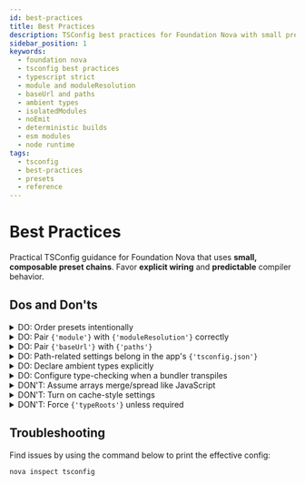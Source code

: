 ```yaml
---
id: best-practices
title: Best Practices
description: TSConfig best practices for Foundation Nova with small preset chains, explicit wiring, and stable compiler behavior for Node and bundlers.
sidebar_position: 1
keywords:
  - foundation nova
  - tsconfig best practices
  - typescript strict
  - module and moduleResolution
  - baseUrl and paths
  - ambient types
  - isolatedModules
  - noEmit
  - deterministic builds
  - esm modules
  - node runtime
tags:
  - tsconfig
  - best-practices
  - presets
  - reference
---
```



# Best Practices

Practical TSConfig guidance for Foundation Nova that uses **small, composable preset chains**. Favor **explicit wiring** and **predictable** compiler behavior.

## Dos and Don'ts

<details>
  <summary>
    <Icon icon="openmoji:check-mark" width="20" height="20" />
    <span>DO: Order presets intentionally</span>
  </summary>
  <ul>
    <li><strong>What</strong>: Use a layered <code>{'"extends"'}</code> chain in this order: <em>essentials → strict → environment/framework → platform → tool → your custom overrides</em>.</li>
    <li><strong>Why</strong>: The base loads first; the child overrides it. A clear order keeps policy layered and reviewable.</li>
  </ul>
</details>

<details>
  <summary>
    <Icon icon="openmoji:check-mark" width="20" height="20" />
    <span>DO: Pair <code>{'module'}</code> with <code>{'moduleResolution'}</code> correctly</span>
  </summary>
  <ul>
    <li><strong>What</strong>: Keep them in sync by using <code>{'"module": "nodenext"'}</code> with <code>{'"moduleResolution": "nodenext"'}</code> for Node ESM, or <code>{'"module": "esnext"'}</code> with <code>{'"moduleResolution": "bundler"'}</code> for bundlers.</li>
    <li><strong>Why</strong>: Mismatched values make TypeScript and your runtime resolve imports differently, which causes "cannot find module" errors. Pairing keeps resolution consistent.</li>
  </ul>
</details>

<details>
  <summary>
    <Icon icon="openmoji:check-mark" width="20" height="20" />
    <span>DO: Pair <code>{'baseUrl'}</code> with <code>{'paths'}</code></span>
  </summary>
  <ul>
    <li><strong>What</strong>: Set <code>{'baseUrl'}</code> when you define import aliases in <code>{'paths'}</code>.</li>
    <li><strong>Why</strong>: <code>{'paths'}</code> relies on <code>{'baseUrl'}</code>. Editors and builds need both to resolve aliases correctly.</li>
  </ul>
</details>

<details>
  <summary>
    <Icon icon="openmoji:check-mark" width="20" height="20" />
    <span>DO: Path-related settings belong in the app's <code>{'tsconfig.json'}</code></span>
  </summary>
  <ul>
    <li><strong>What</strong>: Path-related settings like <code>{'baseUrl'}</code>, <code>{'paths'}</code>, <code>{'rootDir'}</code>, <code>{'outDir'}</code>, <code>{'include'}</code>, and <code>{'exclude'}</code> belong in the app's <code>{'tsconfig.json'}</code> file, not in Nova presets.</li>
    <li><strong>Why</strong>: TypeScript evaluates these against the file's location. Local wiring avoids resolution mistakes across different repos.</li>
  </ul>
</details>

<details>
  <summary>
    <Icon icon="openmoji:check-mark" width="20" height="20" />
    <span>DO: Declare ambient types explicitly</span>
  </summary>
  <ul>
    <li><strong>What</strong>: Use <code>{'types'}</code> to list the type packages you installed (e.g., <code>{'@types/node'}</code>, <code>{'@types/react'}</code>).</li>
    <li><strong>Why</strong>: Makes type sources explicit and under the app's control. Reduces surprises from transitive <code>{'@types'}</code> dependencies.</li>
  </ul>
</details>

<details>
  <summary>
    <Icon icon="openmoji:check-mark" width="20" height="20" />
    <span>DO: Configure type-checking when a bundler transpiles</span>
  </summary>
  <ul>
    <li><strong>What</strong>: If your project does not use <code>{'tsc'}</code> to build, set <code>{'"isolatedModules": true'}</code> and <code>{'"noEmit": true'}</code> in the app's <code>{'tsconfig.json'}</code>.</li>
    <li><strong>Why</strong>: Bundlers and frameworks compile each file independently. <code>{'isolatedModules'}</code> enforces per-file safety. <code>{'noEmit'}</code> prevents TypeScript from writing JavaScript when another tool already emits output.</li>
  </ul>
</details>

<details>
  <summary>
    <Icon icon="openmoji:cross-mark" width="20" height="20" />
    <span>DON'T: Assume arrays merge/spread like JavaScript</span>
  </summary>
  <ul>
    <li><strong>What</strong>: Do not expect array settings like <code>{'lib'}</code> to spread values from the base.</li>
    <li><strong>Why</strong>: In <code>{'tsconfig'}</code>, these arrays <strong>replace</strong> the parent. This is a config limitation, not JS behavior.</li>
  </ul>
</details>

<details>
  <summary>
    <Icon icon="openmoji:cross-mark" width="20" height="20" />
    <span>DON'T: Turn on cache-style settings</span>
  </summary>
  <ul>
    <li><strong>What</strong>: Avoid settings that create unpredictability like <code>{'incremental'}</code>, <code>{'composite'}</code>, and <code>{'assumeChangesOnlyAffectDirectDependencies'}</code> in app <code>{'tsconfig.json'}</code> files.</li>
    <li><strong>Why</strong>: These introduce cache drift across environments. Prefer deterministic builds.</li>
  </ul>
</details>

<details>
  <summary>
    <Icon icon="openmoji:cross-mark" width="20" height="20" />
    <span>DON'T: Force <code>{'typeRoots'}</code> unless required</span>
  </summary>
  <ul>
    <li><strong>What</strong>: Do not set <code>{'typeRoots'}</code> without a strong reason.</li>
    <li><strong>Why</strong>: It limits which <code>{'@types'}</code> packages are visible. Defaults usually work best.</li>
  </ul>
</details>

## Troubleshooting

Find issues by using the command below to print the effective config:

```bash
nova inspect tsconfig
```
